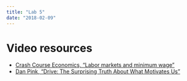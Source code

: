 ```yaml
---
title: "Lab 5"
date: "2018-02-09"
---
```


# Video resources

- [Crash Course Economics, "Labor markets and minimum wage"](https://youtube.com/watch?v=mWwXmH-n5Bo)
- [Dan Pink, "Drive: The Surprising Truth About What Motivates Us"](https://www.youtube.com/watch?v=u6XAPnuFjJc)
